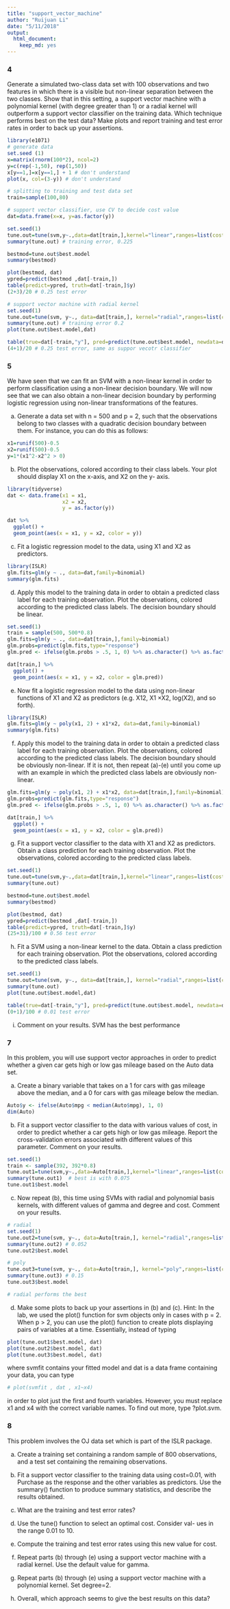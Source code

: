 ```yaml
---
title: "support_vector_machine"
author: "Ruijuan Li"
date: "5/11/2018"
output: 
  html_document: 
    keep_md: yes
---
```


### 4
Generate a simulated two-class data set with 100 observations and two features in which there is a visible but non-linear separation between the two classes. Show that in this setting, a support vector machine with a polynomial kernel (with degree greater than 1) or a radial kernel will outperform a support vector classifier on the training data. Which technique performs best on the test data? Make plots and report training and test error rates in order to back up your assertions.

```r
library(e1071)
# generate data 
set.seed (1)
x=matrix(rnorm(100*2), ncol=2)
y=c(rep(-1,50), rep(1,50))
x[y==1,]=x[y==1,] + 1 # don't understand 
plot(x, col=(3-y)) # don't understand 

# splitting to training and test data set 
train=sample(100,80)

# support vector classifier, use CV to decide cost value 
dat=data.frame(x=x, y=as.factor(y))

set.seed(1)
tune.out=tune(svm,y~.,data=dat[train,],kernel="linear",ranges=list(cost=c(0.001, 0.01, 0.1, 1,5,10,100)))
summary(tune.out) # training error, 0.225 

bestmod=tune.out$best.model 
summary(bestmod)

plot(bestmod, dat)
ypred=predict(bestmod ,dat[-train,])
table(predict=ypred, truth=dat[-train,]$y) 
(2+3)/20 # 0.25 test error 

# support vector machine with radial kernel 
set.seed(1)
tune.out=tune(svm, y~., data=dat[train,], kernel="radial",ranges=list(cost=c(0.1,1,10,100,1000),gamma=c(0.5,1,2,3,4) ))
summary(tune.out) # training error 0.2 
plot(tune.out$best.model,dat)

table(true=dat[-train,"y"], pred=predict(tune.out$best.model, newdata=dat[-train,]))
(4+1)/20 # 0.25 test error, same as suppor vecotr classifier 
```

### 5
We have seen that we can fit an SVM with a non-linear kernel in order to perform classification using a non-linear decision boundary. We will now see that we can also obtain a non-linear decision boundary by performing logistic regression using non-linear transformations of the features.

(a) Generate a data set with n = 500 and p = 2, such that the observations belong to two classes with a quadratic decision boundary between them. For instance, you can do this as follows:
```r
x1=runif(500)-0.5
x2=runif(500)-0.5
y=1*(x1^2-x2^2 > 0)
```

(b) Plot the observations, colored according to their class labels. Your plot should display X1 on the x-axis, and X2 on the y- axis.
```r
library(tidyverse)
dat <- data.frame(x1 = x1, 
                  x2 = x2,
                  y = as.factor(y))

dat %>% 
  ggplot() + 
  geom_point(aes(x = x1, y = x2, color = y))
```

(c) Fit a logistic regression model to the data, using X1 and X2 as predictors.
```r
library(ISLR)
glm.fits=glm(y ~ ., data=dat,family=binomial)
summary(glm.fits)
```

(d) Apply this model to the training data in order to obtain a predicted class label for each training observation. Plot the observations, colored according to the predicted class labels. The decision boundary should be linear.
```r
set.seed(1)
train = sample(500, 500*0.8)
glm.fits=glm(y ~ ., data=dat[train,],family=binomial)
glm.probs=predict(glm.fits,type="response")
glm.pred <- ifelse(glm.probs > .5, 1, 0) %>% as.character() %>% as.factor() 

dat[train,] %>% 
  ggplot() + 
  geom_point(aes(x = x1, y = x2, color = glm.pred))
```

(e) Now fit a logistic regression model to the data using non-linear functions of X1 and X2 as predictors (e.g. X12, X1 ×X2, log(X2), and so forth).
```r
library(ISLR)
glm.fits=glm(y ~ poly(x1, 2) + x1*x2, data=dat,family=binomial)
summary(glm.fits)
```

(f) Apply this model to the training data in order to obtain a predicted class label for each training observation. Plot the observations, colored according to the predicted class labels. The decision boundary should be obviously non-linear. If it is not, then repeat (a)-(e) until you come up with an example in which the predicted class labels are obviously non-linear.
```r
glm.fits=glm(y ~ poly(x1, 2) + x1*x2, data=dat[train,],family=binomial)
glm.probs=predict(glm.fits,type="response")
glm.pred <- ifelse(glm.probs > .5, 1, 0) %>% as.character() %>% as.factor() 

dat[train,] %>% 
  ggplot() + 
  geom_point(aes(x = x1, y = x2, color = glm.pred))
```

(g) Fit a support vector classifier to the data with X1 and X2 as predictors. Obtain a class prediction for each training observation. Plot the observations, colored according to the predicted class labels.
```r
set.seed(1)
tune.out=tune(svm,y~.,data=dat[train,],kernel="linear",ranges=list(cost=c(0.001, 0.01, 0.1, 1,5,10,100)))
summary(tune.out) 

bestmod=tune.out$best.model 
summary(bestmod)

plot(bestmod, dat)
ypred=predict(bestmod ,dat[-train,])
table(predict=ypred, truth=dat[-train,]$y) 
(25+31)/100 # 0.56 test error 
```

(h) Fit a SVM using a non-linear kernel to the data. Obtain a class prediction for each training observation. Plot the observations, colored according to the predicted class labels.
```r
set.seed(1)
tune.out=tune(svm, y~., data=dat[train,], kernel="radial",ranges=list(cost=c(0.1,1,10,100,1000),gamma=c(0.5,1,2,3,4) ))
summary(tune.out) 
plot(tune.out$best.model,dat)

table(true=dat[-train,"y"], pred=predict(tune.out$best.model, newdata=dat[-train,]))
(0+1)/100 # 0.01 test error 
```

(i) Comment on your results. 
SVM has the best performance 

### 7
In this problem, you will use support vector approaches in order to predict whether a given car gets high or low gas mileage based on the Auto data set.

(a) Create a binary variable that takes on a 1 for cars with gas mileage above the median, and a 0 for cars with gas mileage below the median.

```r
Auto$y <- ifelse(Auto$mpg < median(Auto$mpg), 1, 0)
dim(Auto)
```

(b) Fit a support vector classifier to the data with various values of cost, in order to predict whether a car gets high or low gas mileage. Report the cross-validation errors associated with different values of this parameter. Comment on your results.

```r
set.seed(1)
train <- sample(392, 392*0.8)
tune.out1=tune(svm,y~.,data=Auto[train,],kernel="linear",ranges=list(cost=c(0.001, 0.01, 0.1, 1,5,10,100)))
summary(tune.out1)  # best is with 0.075
tune.out1$best.model 
```

(c) Now repeat (b), this time using SVMs with radial and polynomial basis kernels, with different values of gamma and degree and cost. Comment on your results.
```r
# radial 
set.seed(1)
tune.out2=tune(svm, y~., data=Auto[train,], kernel="radial",ranges=list(cost=c(0.1,1,10,100,1000),gamma=c(0.5,1,2,3,4) ))
summary(tune.out2) # 0.052
tune.out2$best.model

# poly 
tune.out3=tune(svm, y~., data=Auto[train,], kernel="poly",ranges=list(cost=c(0.1,1,10,100,1000),degree=c(2,3,4)))
summary(tune.out3) # 0.15
tune.out3$best.model

# radial performs the best 
```

(d) Make some plots to back up your assertions in (b) and (c).
Hint: In the lab, we used the plot() function for svm objects only in cases with p = 2. When p > 2, you can use the plot() function to create plots displaying pairs of variables at a time. Essentially, instead of typing

```r
plot(tune.out1$best.model, dat)
plot(tune.out2$best.model, dat)
plot(tune.out3$best.model, dat)
```

where svmfit contains your fitted model and dat is a data frame containing your data, you can type
```r
# plot(svmfit , dat , x1~x4)
```

in order to plot just the first and fourth variables. However, you must replace x1 and x4 with the correct variable names. To find out more, type ?plot.svm.

### 8
This problem involves the OJ data set which is part of the ISLR package.

(a) Create a training set containing a random sample of 800 observations, and a test set containing the remaining observations.

(b) Fit a support vector classifier to the training data using
cost=0.01, with Purchase as the response and the other variables as predictors. Use the summary() function to produce summary statistics, and describe the results obtained.

(c) What are the training and test error rates?

(d) Use the tune() function to select an optimal cost. Consider val-
ues in the range 0.01 to 10.

(e) Compute the training and test error rates using this new value
for cost.

(f) Repeat parts (b) through (e) using a support vector machine
with a radial kernel. Use the default value for gamma.

(g) Repeat parts (b) through (e) using a support vector machine
with a polynomial kernel. Set degree=2.

(h) Overall, which approach seems to give the best results on this data?
